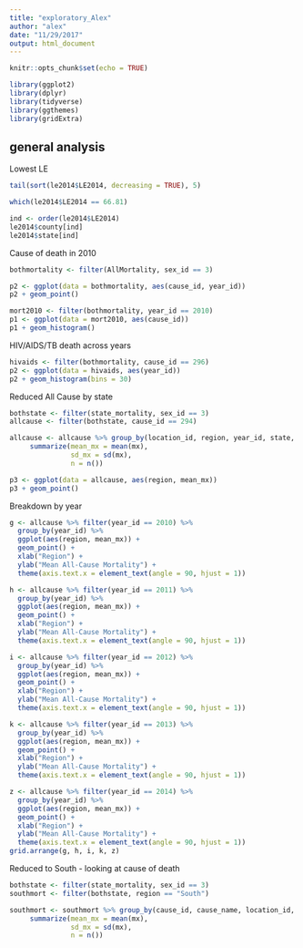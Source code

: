 ```yaml
---
title: "exploratory_Alex"
author: "alex"
date: "11/29/2017"
output: html_document
---
```


```r
knitr::opts_chunk$set(echo = TRUE)
```

```r
library(ggplot2)
library(dplyr)
library(tidyverse)
library(ggthemes)
library(gridExtra)
```

## general analysis

Lowest LE
```r
tail(sort(le2014$LE2014, decreasing = TRUE), 5)
```

```r
which(le2014$LE2014 == 66.81)
```

```r
ind <- order(le2014$LE2014) 
le2014$county[ind] 
le2014$state[ind]
```




Cause of death in 2010
```r
bothmortality <- filter(AllMortality, sex_id == 3) 

p2 <- ggplot(data = bothmortality, aes(cause_id, year_id)) 
p2 + geom_point()

mort2010 <- filter(bothmortality, year_id == 2010)
p1 <- ggplot(data = mort2010, aes(cause_id))
p1 + geom_histogram()
```

HIV/AIDS/TB death across years

```r
hivaids <- filter(bothmortality, cause_id == 296)
p2 <- ggplot(data = hivaids, aes(year_id)) 
p2 + geom_histogram(bins = 30)
```

Reduced All Cause by state
```r
bothstate <- filter(state_mortality, sex_id == 3)
allcause <- filter(bothstate, cause_id == 294)

allcause <- allcause %>% group_by(location_id, region, year_id, state, abb) %>%
     summarize(mean_mx = mean(mx),
               sd_mx = sd(mx),
               n = n()) 

p3 <- ggplot(data = allcause, aes(region, mean_mx)) 
p3 + geom_point()
```

Breakdown by year
```r
g <- allcause %>% filter(year_id == 2010) %>%
  group_by(year_id) %>%
  ggplot(aes(region, mean_mx)) + 
  geom_point() +
  xlab("Region") +
  ylab("Mean All-Cause Mortality") +
  theme(axis.text.x = element_text(angle = 90, hjust = 1))

h <- allcause %>% filter(year_id == 2011) %>%
  group_by(year_id) %>%
  ggplot(aes(region, mean_mx)) + 
  geom_point() +
  xlab("Region") +
  ylab("Mean All-Cause Mortality") +
  theme(axis.text.x = element_text(angle = 90, hjust = 1)) 

i <- allcause %>% filter(year_id == 2012) %>%
  group_by(year_id) %>%
  ggplot(aes(region, mean_mx)) + 
  geom_point() +
  xlab("Region") +
  ylab("Mean All-Cause Mortality") +
  theme(axis.text.x = element_text(angle = 90, hjust = 1))

k <- allcause %>% filter(year_id == 2013) %>%
  group_by(year_id) %>%
  ggplot(aes(region, mean_mx)) + 
  geom_point() +
  xlab("Region") +
  ylab("Mean All-Cause Mortality") +
  theme(axis.text.x = element_text(angle = 90, hjust = 1))

z <- allcause %>% filter(year_id == 2014) %>%
  group_by(year_id) %>%
  ggplot(aes(region, mean_mx)) + 
  geom_point() +
  xlab("Region") +
  ylab("Mean All-Cause Mortality") +
  theme(axis.text.x = element_text(angle = 90, hjust = 1))
grid.arrange(g, h, i, k, z)
```

Reduced to South - looking at cause of death
```r
bothstate <- filter(state_mortality, sex_id == 3)
southmort <- filter(bothstate, region == "South")

southmort <- southmort %>% group_by(cause_id, cause_name, location_id, region, year_id, state, abb) %>%
     summarize(mean_mx = mean(mx),
               sd_mx = sd(mx),
               n = n()) 
```



```r

```

